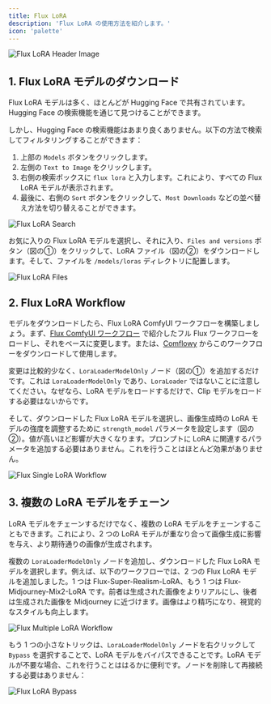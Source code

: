 ```yaml
---
title: Flux LoRA
description: 'Flux LoRA の使用方法を紹介します。'
icon: 'palette'
---
```


<Frame caption="この画像は AI によって生成されました">
  <img
    className="rounded-xl"
    src="/images/basics/flux-lora/flux-lora-header-image.png"
    alt="Flux LoRA Header Image"
  />
</Frame>

## 1. Flux LoRA モデルのダウンロード

Flux LoRA モデルは多く、ほとんどが Hugging Face で共有されています。Hugging Face の検索機能を通じて見つけることができます。

しかし、Hugging Face の検索機能はあまり良くありません。以下の方法で検索してフィルタリングすることができます：

1. 上部の `Models` ボタンをクリックします。
2. 左側の `Text to Image` をクリックします。
3. 右側の検索ボックスに `flux lora` と入力します。これにより、すべての Flux LoRA モデルが表示されます。
4. 最後に、右側の `Sort` ボタンをクリックして、`Most Downloads` などの並べ替え方法を切り替えることができます。

<Frame>
  <img
    className="rounded-xl"
    src="/images/basics/flux-lora/flux-lora-search.jpeg"
    alt="Flux LoRA Search"
  />
</Frame>

お気に入りの Flux LoRA モデルを選択し、それに入り、`Files and versions` ボタン（図の①）をクリックして、LoRA ファイル（図の②）をダウンロードします。そして、ファイルを `/models/loras` ディレクトリに配置します。

<Frame>
  <img
    className="rounded-xl"
    src="/images/basics/flux-lora/flux-lora-files.png"
    alt="Flux LoRA Files"
  />
</Frame>

## 2. Flux LoRA Workflow

モデルをダウンロードしたら、Flux LoRA ComfyUI ワークフローを構築しましょう。まず、[Flux ComfyUI ワークフロー](../basics/flux-comfyui-workflow) で紹介したフル Flux ワークフローをロードし、それをベースに変更します。または、[Comflowy](https://app.comflowy.com/app/s-flux-dev-gguf-workflow-db9bd4) からこのワークフローをダウンロードして使用します。

変更は比較的少なく、`LoraLoaderModelOnly` ノード（図の①）を追加するだけです。これは `LoraLoaderModelOnly` であり、`LoraLoader` ではないことに注意してください。なぜなら、LoRA モデルをロードするだけで、Clip モデルをロードする必要はないからです。

そして、ダウンロードした Flux LoRA モデルを選択し、画像生成時の LoRA モデルの強度を調整するために `strength_model` パラメータを設定します（図の②）。値が高いほど影響が大きくなります。プロンプトに LoRA に関連するパラメータを追加する必要はありません。これを行うことはほとんど効果がありません。

<Frame>
  <img
    className="rounded-xl"
    src="/images/basics/flux-lora/flux-single-lora-workflow.jpeg"
    alt="Flux Single LoRA Workflow"
  />
</Frame>


## 3. 複数の LoRA モデルをチェーン

LoRA モデルをチェーンするだけでなく、複数の LoRA モデルをチェーンすることもできます。これにより、2 つの LoRA モデルが重なり合って画像生成に影響を与え、より期待通りの画像が生成されます。

複数の `LoraLoaderModelOnly` ノードを追加し、ダウンロードした Flux LoRA モデルを選択します。例えば、以下のワークフローでは、2 つの Flux LoRA モデルを追加しました。1 つは Flux-Super-Realism-LoRA、もう 1 つは Flux-Midjourney-Mix2-LoRA です。前者は生成された画像をよりリアルにし、後者は生成された画像を Midjourney に近づけます。画像はより精巧になり、視覚的なスタイルも向上します。

<Frame>
  <img
    className="rounded-xl"
    src="/images/basics/flux-lora/flux-multiple-lora-workflow.jpeg"
    alt="Flux Multiple LoRA Workflow"
  />
</Frame>

もう 1 つの小さなトリックは、`LoraLoaderModelOnly` ノードを右クリックして `Bypass` を選択することで、LoRA モデルをバイパスできることです。LoRA モデルが不要な場合、これを行うことははるかに便利です。ノードを削除して再接続する必要はありません：

<Frame>
  <img
    className="rounded-xl"
    src="/images/basics/flux-lora/flux-lora-bypass.png"
    alt="Flux LoRA Bypass"
  />
</Frame>